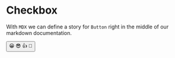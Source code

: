 
<Meta title="General/AppHeader" component={Button} />

# Checkbox

With `MDX` we can define a story for `Button` right in the middle of our
markdown documentation.

<Preview>
  <Story name="all buttons">
    <form>
      <Button>
        <span role="img" aria-label="so cool">
          😀 😎 👍 💯
        </span>
      </Button>
    </form>
  </Story>
</Preview>